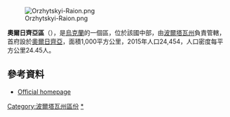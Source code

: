 [[Image:Orzhytskyi-Raion.png|right]]

'''奧爾日齊亞區'''（{{lang-uk|Оржицький район}}），是[[烏克蘭|烏克蘭]]的一個區，位於該國中部，由[[波爾塔瓦州|波爾塔瓦州]]負責管轄，首府設於[[奧爾日齊亞|奧爾日齊亞]]，面積1,000平方公里，2015年人口24,454，人口密度每平方公里24.45人。

==參考資料==
* [https://web.archive.org/web/20100527225514/http://www.adm-pl.gov.ua/orjyck/ua Official homepage]

{{DEFAULTSORT:Оржицький район}}
[[Category:波爾塔瓦州區份|Category:波爾塔瓦州區份]]
[[Category:奧爾日齊亞區|*]]


{{Poltava-geo-stub}}